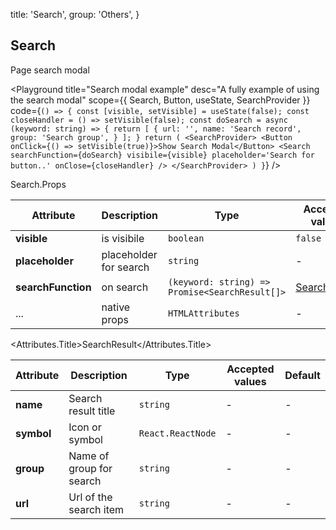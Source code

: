 

  title: 'Search',
  group: 'Others',
}

## Search

Page search modal

<Playground
  title="Search modal example"
  desc="A fully example of using the search modal"
  scope={{ Search, Button, useState, SearchProvider }}
  code={`
() => {
  const [visible, setVisible] = useState(false);
  const closeHandler = () => setVisible(false);
  const doSearch = async (keyword: string) =>
  {
    return [
      {
        url: '',
        name: 'Search record',
        group: 'Search group',
      }
    ];
  }
  return (
    <SearchProvider>
      <Button onClick={() => setVisible(true)}>Show Search Modal</Button>
      <Search searchFunction={doSearch} visibile={visible} placeholder='Search for button..' onClose={closeHandler} />
    </SearchProvider>
  )
}
`}
/>

<Attributes edit="/pages/components/search.mdx">
<Attributes.Title>Search.Props</Attributes.Title>

| Attribute          | Description            | Type                                           | Accepted values               | Default |
| ------------------ | ---------------------- | ---------------------------------------------- | ----------------------------- | ------- |
| **visible**        | is visibile            | `boolean`                                      | `false`                       | -       |
| **placeholder**    | placeholder for search | `string`                                       | -                             | -       |
| **searchFunction** | on search              | `(keyword: string) => Promise<SearchResult[]>` | [SearchResult](#SearchResult) | -       |
| ...                | native props           | `HTMLAttributes`                               | -                             | -       |

<Attributes.Title>SearchResult</Attributes.Title>

| Attribute  | Description              | Type              | Accepted values | Default |
| ---------- | ------------------------ | ----------------- | --------------- | ------- |
| **name**   | Search result title      | `string`          | -               | -       |
| **symbol** | Icon or symbol           | `React.ReactNode` | -               | -       |
| **group**  | Name of group for search | `string`          | -               | -       |
| **url**    | Url of the search item   | `string`          | -               | -       |

</Attributes>
